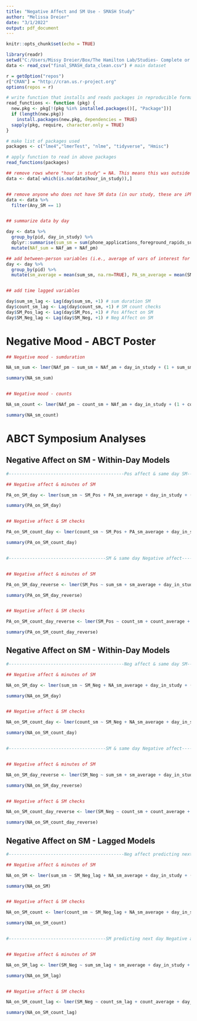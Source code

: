 ```yaml
---
title: "Negative Affect and SM Use - SMASH Study"
author: "Melissa Dreier"
date: "3/1/2022"
output: pdf_document
---
```


```r
knitr::opts_chunk$set(echo = TRUE)
```

```r

library(readr)
setwd("C:/Users/Missy Dreier/Box/The Hamilton Lab/Studies- Complete or Collabs/SMASH Study/Data for analysis")
data <- read_csv("final_SMASH_data_clean.csv") # main dataset


```

```r

r = getOption("repos")
r["CRAN"] = "http://cran.us.r-project.org"
options(repos = r)


```

```r
# write function that installs and reads packages in reproducible format
read_functions <- function (pkg) {
  new.pkg <- pkg[!(pkg %in% installed.packages()[, "Package"])]
  if (length(new.pkg))
    install.packages(new.pkg, dependencies = TRUE)
  sapply(pkg, require, character.only = TRUE)
}

# make list of packages used
packages <- c("lme4","lmerTest", "nlme", "tidyverse", "Hmisc")

# apply function to read in above packages
read_functions(packages)

```


```r

## remove rows where "hour in study" = NA. This means this was outside of the passive monitoring period
data <- data[-which(is.na(data$hour_in_study)),]


## remove anyone who does not have SM data (in our study, these are iPhone users or people whose passive monitoring app did not work during the study period)
data <- data %>%
  filter(Any_SM == 1)


## summarize data by day

day <- data %>%
  group_by(pid, day_in_study) %>%
  dplyr::summarise(sum_sm = sum(phone_applications_foreground_rapids_sumdurationsm, na.rm = TRUE), NAf_am = sum(Mood_1_am, na.rm=TRUE), NAf_pm = sum(Mood_1_pm, na.rm=TRUE), count_sm = sum(phone_applications_foreground_rapids_countsm, na.rm = TRUE), SM_Pos = mean(SMPos_1_pm, na.rm=TRUE), SM_Neg = mean(SMNeg_1_pm, na.rm=TRUE)) %>%
  mutate(NAf_sum = NAf_am + NAf_pm)

## add between-person variables (i.e., average of vars of interest for each participant, rather than participant by day)
day <- day %>%
  group_by(pid) %>%
  mutate(sm_average = mean(sum_sm, na.rm=TRUE), PA_sm_average = mean(SM_Pos, na.rm=TRUE), NA_sm_average = mean(SM_Neg, na.rm=TRUE), count_average = mean(count_sm, na.rm=TRUE))


## add time lagged variables

day$sum_sm_lag <- Lag(day$sum_sm, +1) # sum duration SM
day$count_sm_lag <- Lag(day$count_sm, +1) # SM count checks
day$SM_Pos_lag <- Lag(day$SM_Pos, +1) # Pos Affect on SM
day$SM_Neg_lag <- Lag(day$SM_Neg, +1) # Neg Affect on SM


```


# Negative Mood - ABCT Poster
```r

## Negative mood - sumduration

NA_sm_sum <- lmer(NAf_pm ~ sum_sm + NAf_am + day_in_study + (1 + sum_sm | pid), data = day)

summary(NA_sm_sum)


## Negative mood - counts

NA_sm_count <- lmer(NAf_pm ~ count_sm + NAf_am + day_in_study + (1 + count_sm | pid), data = day)

summary(NA_sm_count)

```


# ABCT Symposium Analyses


## Negative Affect on SM - Within-Day Models
```r

#--------------------------------------------Pos affect & same day SM------------------------------------------------------------------------------------#

## Negative affect & minutes of SM

PA_on_SM_day <- lmer(sum_sm ~ SM_Pos + PA_sm_average + day_in_study + (1 + SM_Pos | pid), data = day)

summary(PA_on_SM_day)


## Negative affect & SM checks

PA_on_SM_count_day <- lmer(count_sm ~ SM_Pos + PA_sm_average + day_in_study + (1 + SM_Pos | pid), data = day)

summary(PA_on_SM_count_day)


#-------------------------------------SM & same day Negative affect------------------------------------------------------------------------------------#


## Negative affect & minutes of SM

PA_on_SM_day_reverse <- lmer(SM_Pos ~ sum_sm + sm_average + day_in_study + (1 + sum_sm | pid), data = day)

summary(PA_on_SM_day_reverse)


## Negative affect & SM checks

PA_on_SM_count_day_reverse <- lmer(SM_Pos ~ count_sm + count_average + day_in_study + (1 + count_sm | pid), data = day)

summary(PA_on_SM_count_day_reverse)

```


## Negative Affect on SM - Within-Day Models

```r

#--------------------------------------------Neg affect & same day SM------------------------------------------------------------------------------------#

## Negative affect & minutes of SM

NA_on_SM_day <- lmer(sum_sm ~ SM_Neg + NA_sm_average + day_in_study + (1 + SM_Neg | pid), data = day)

summary(NA_on_SM_day)


## Negative affect & SM checks

NA_on_SM_count_day <- lmer(count_sm ~ SM_Neg + NA_sm_average + day_in_study + (1 + SM_Neg | pid), data = day)

summary(NA_on_SM_count_day)


#-------------------------------------SM & same day Negative affect------------------------------------------------------------------------------------#


## Negative affect & minutes of SM

NA_on_SM_day_reverse <- lmer(SM_Neg ~ sum_sm + sm_average + day_in_study + (1 + sum_sm | pid), data = day)

summary(NA_on_SM_day_reverse)


## Negative affect & SM checks

NA_on_SM_count_day_reverse <- lmer(SM_Neg ~ count_sm + count_average + day_in_study + (1 + count_sm | pid), data = day)

summary(NA_on_SM_count_day_reverse)

```



## Negative Affect on SM - Lagged Models
```r

#--------------------------------------------Neg affect predicting next day SM------------------------------------------------------------------------------------#

## Negative affect & minutes of SM

NA_on_SM <- lmer(sum_sm ~ SM_Neg_lag + NA_sm_average + day_in_study + (1 + SM_Neg_lag | pid), data = day)

summary(NA_on_SM)


## Negative affect & SM checks

NA_on_SM_count <- lmer(count_sm ~ SM_Neg_lag + NA_sm_average + day_in_study + (1 + SM_Neg_lag | pid), data = day)

summary(NA_on_SM_count)


#-------------------------------------SM predicting next day Negative affect------------------------------------------------------------------------------------#


## Negative affect & minutes of SM

NA_on_SM_lag <- lmer(SM_Neg ~ sum_sm_lag + sm_average + day_in_study + (1 + sum_sm_lag | pid), data = day)

summary(NA_on_SM_lag)


## Negative affect & SM checks

NA_on_SM_count_lag <- lmer(SM_Neg ~ count_sm_lag + count_average + day_in_study + (1 + count_sm_lag | pid), data = day)

summary(NA_on_SM_count_lag)

```